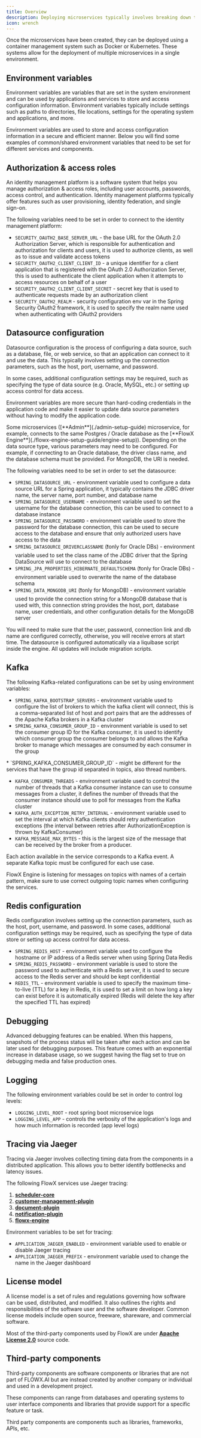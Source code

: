 ```yaml
---
title: Overview
description: Deploying microservices typically involves breaking down the application into smaller, modular components. Each microservice should be independently deployable, with all the necessary dependencies and configurations included. 
icon: wrench
---
```


Once the microservices have been created, they can be deployed using a container management system such as Docker or Kubernetes. These systems allow for the deployment of multiple microservices in a single environment.

## Environment variables

Environment variables are variables that are set in the system environment and can be used by applications and services to store and access configuration information. Environment variables typically include settings such as paths to directories, file locations, settings for the operating system and applications, and more. 

Environment variables are used to store and access configuration information in a secure and efficient manner. Below you will find some examples of common/shared environment variables that need to be set for different services and components.

## Authorization & access roles

An identity management platform is a software system that helps you manage authorization & access roles, including user accounts, passwords, access control, and authentication. Identity management platforms typically offer features such as user provisioning, identity federation, and single sign-on. 

The following variables need to be set in order to connect to the identity management platform:

* `SECURITY_OAUTH2_BASE_SERVER_URL` - the base URL for the OAuth 2.0 Authorization Server, which is responsible for authentication and authorization for clients and users, it is used to authorize clients, as well as to issue and validate access tokens
* `SECURITY_OAUTH2_CLIENT_CLIENT_ID` - a unique identifier for a client application that is registered with the OAuth 2.0 Authorization Server, this is used to authenticate the client application when it attempts to access resources on behalf of a user
* `SECURITY_OAUTH2_CLIENT_CLIENT_SECRET` - secret key that is used to authenticate requests made by an authorization client
* `SECURITY_OAUTH2_REALM` - security configuration env var in the Spring Security OAuth2 framework, it is used to specify the realm name used when authenticating with OAuth2 providers

<Card title="Access Management" href="./access-management/access-management-overview" icon="link">
</Card>

## Datasource configuration

Datasource configuration is the process of configuring a data source, such as a database, file, or web service, so that an application can connect to it and use the data. This typically involves setting up the connection parameters, such as the host, port, username, and password. 

In some cases, additional configuration settings may be required, such as specifying the type of data source (e.g. Oracle, MySQL, etc.) or setting up access control for data access.

Environment variables are more secure than hard-coding credentials in the application code and make it easier to update data source parameters without having to modify the application code.

<Info>
Some microservices ([**Admin**](./admin-setup-guide) microservice, for example, connects to the same Postgres / Oracle database as the [**FlowX Engine**](./flowx-engine-setup-guide/engine-setup)).
</Info>

<Info>
Depending on the data source type, various parameters may need to be configured. For example, if connecting to an Oracle database, the driver class name, and the database schema must be provided. For MongoDB, the URI is needed.
</Info>

The following variables need to be set in order to set the datasource:

* `SPRING_DATASOURCE_URL` - environment variable used to configure a data source URL for a Spring application, it typically contains the JDBC driver name, the server name, port number, and database name
* `SPRING_DATASOURCE_USERNAME` - environment variable used to set the username for the database connection, this can be used to connect to a database instance
* `SPRING_DATASOURCE_PASSWORD` - environment variable used to store the password for the database connection, this can be used to secure access to the database and ensure that only authorized users have access to the data
* `SPRING_DATASOURCE_DRIVERCLASSNAME` (❗️only for Oracle DBs) - environment variable used to set the class name of the JDBC driver that the Spring DataSource will use to connect to the database
* `SPRING_JPA_PROPERTIES_HIBERNATE_DEFAULTSCHEMA` (❗️only for Oracle DBs) - environment variable used to overwrite the name of the database schema
* `SPRING_DATA_MONGODB_URI` (❗️only for MongoDB) - environment variable used to provide the connection string for a MongoDB database that is used with, this connection string provides the host, port, database name, user credentials, and other configuration details for the MongoDB server

<Warning>
You will need to make sure that the user, password, connection link and db name are configured correctly, otherwise, you will receive errors at start time.
</Warning>

<Info>
The datasource is configured automatically via a liquibase script inside the engine. All updates will include migration scripts.
</Info>


## Kafka

The following Kafka-related configurations can be set by using environment variables:

* `SPRING_KAFKA_BOOTSTRAP_SERVERS` - environment variable used to configure the list of brokers to which the kafka client will connect, this is a comma-separated list of host and port pairs that are the addresses of the Apache Kafka brokers in a Kafka cluster
* `SPRING_KAFKA_CONSUMER_GROUP_ID` - environment variable is used to set the consumer group ID for the Kafka consumer, it is used to identify which consumer group the consumer belongs to and allows the Kafka broker to manage which messages are consumed by each consumer in the group

<Info>
* `SPRING_KAFKA_CONSUMER_GROUP_ID` - might be different for the services that have the group id separated in topics, also thread numbers.
</Info>

* `KAFKA_CONSUMER_THREADS` - environment variable used to control the number of threads that a Kafka consumer instance can use to consume messages from a cluster, it defines the number of threads that the consumer instance should use to poll for messages from the Kafka cluster
* `KAFKA_AUTH_EXCEPTION_RETRY_INTERVAL` - environment variable used to set the interval at which Kafka clients should retry authentication exceptions (the interval between retries after AuthorizationException is thrown by KafkaConsumer)
* `KAFKA_MESSAGE_MAX_BYTES` - this is the largest size of the message that can be received by the broker from a producer.

Each action available in the service corresponds to a Kafka event. A separate Kafka topic must be configured for each use case.

<Warning>
FlowX Engine is listening for messages on topics with names of a certain pattern, make sure to use correct outgoing topic names when configuring the services.
</Warning>

## Redis configuration 

Redis configuration involves setting up the connection parameters, such as the host, port, username, and password. In some cases, additional configuration settings may be required, such as specifying the type of data store or setting up access control for data access.

* `SPRING_REDIS_HOST` - environment variable used to configure the hostname or IP address of a Redis server when [](https://docs.camunda.io/docs/components/concepts/workflow-patterns/)using Spring Data Redis
* `SPRING_REDIS_PASSWORD` - environment variable is used to store the password used to authenticate with a Redis server, it is used to secure access to the Redis server and should be kept confidential
* `REDIS_TTL` - environment variable is used to specify the maximum time-to-live (TTL) for a key in Redis, it is used to set a limit on how long a key can exist before it is automatically expired (Redis will delete the key after the specified TTL has expired)


## Debugging

Advanced debugging features can be enabled. When this happens, snapshots of the process status will be taken after each action and can be later used for debugging purposes. This feature comes with an exponential increase in database usage, so we suggest having the flag set to true on debugging media and false production ones.

## Logging

The following environment variables could be set in order to control log levels:

* `LOGGING_LEVEL_ROOT` - root spring boot microservice logs
* `LOGGING_LEVEL_APP` - controls the verbosity of the application's logs and how much information is recorded (app level logs)

## Tracing via Jaeger

Tracing via Jaeger involves collecting timing data from the components in a distributed application. This allows you to better identify bottlenecks and latency issues.

The following FlowX services use Jaeger tracing:

1. [**scheduler-core**](/4.0/docs/platform-deep-dive/core-extensions/scheduler)
2. [**customer-management-plugin**](/4.0/docs/platform-deep-dive/plugins/custom-plugins/customer-management/customer-management-overview)
3. [**document-plugin**](/4.0/docs/platform-deep-dive/plugins/custom-plugins/documents-plugin/documents-plugin-overview)
4. [**notification-plugin**](/4.0/docs/platform-deep-dive/plugins/custom-plugins/notifications-plugin/notifications-plugin-overview)
5. [**flowx-engine**](/4.0/docs/platform-deep-dive/core-components/flowx-engine)

Environment variables to be set for tracing:

* `APPLICATION_JAEGER_ENABLED` - environment variable used to enable or disable Jaeger tracing
* `APPLICATION_JAEGER_PREFIX` - environment variable used to change the name in the Jaeger dashboard 

## License model

A license model is a set of rules and regulations governing how software can be used, distributed, and modified. It also outlines the rights and responsibilities of the software user and the software developer. Common license models include open source, freeware, shareware, and commercial software.

Most of the third-party components used by FlowX are under [**Apache License 2.0**](https://www.apache.org/licenses/LICENSE-2.0) source code.


## Third-party components

Third-party components are software components or libraries that are not part of FLOWX.AI but are instead created by another company or individual and used in a development project. 

These components can range from databases and operating systems to user interface components and libraries that provide support for a specific feature or task.

Third party components are components such as libraries, frameworks, APIs, etc.

<Card title= "Third-party components" href="/4.0/docs/platform-deep-dive/third-party-components" icon ="link">
</Card>

